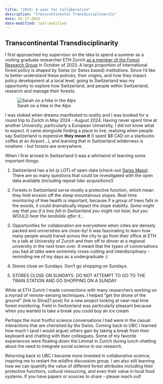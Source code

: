 ```yaml
---
title: "2024: A year for Collaboration"
description: "Transcontinental Transdisciplinarity"
date: 01-17-2025
date-modified: last-modified
---
```


## Transcontinental Transdisciplinarity

I first approached my supervisor on the idea to spend a summer as a visiting graduate researcher ETH Zurich [as a member of the Forest Research Group](https://form.ethz.ch/the-group.html) in October of 2023. A large proportion of international forest policy is shaped by Swiss (or Swiss based) institutions. Since I'd like to better understand these policies, their origins, and how they impact policy development at a local level, going to Switzerland was my opportunity to explore how Switzerland, and people within Switzerland, research and manage their forests.

![Sarah on a hike in the Alps](SarahInZurich.jpg)

I was stoked when dreams manifested to reality and I was booked for a round trip to Zurich in May 2024 - August 2024. Having never spent time at another University, particularly a European University, I did not know what to expect. It came alongside finding a place to live, realizing when people say Switzerland is expensive **they mean it** (I spent \$8 CAD on a starbucks coffee at an Airport...), and learning that in Switzerland wilderness is nowhere - but forests are everywhere.

When I first arrived in Switzerland it was a whirlwind of learning some important things:

1.  Switzerland has a lot (a LOT) of open-data (check-out [Swiss Maps](https://map.geo.admin.ch/#/map?lang=en&center=2660000,1190000&z=1&topic=ech&layers=ch.swisstopo.zeitreihen@year=1864,f;ch.bfs.gebaeude_wohnungs_register,f;ch.bav.haltestellen-oev,f;ch.swisstopo.swisstlm3d-wanderwege,f;ch.vbs.schiessanzeigen,f;ch.astra.wanderland-sperrungen_umleitungen,f&bgLayer=ch.swisstopo.pixelkarte-farbe)). There are so many questions that could be investigated with the open data available (including repeat lidar acquisitions!)

2.  Forests in Switzerland serve mostly a protective function, which mean they limit erosion off the steep mountainous slopes. Real-time monitoring of tree health is important, because if a group of trees falls in the woods, it could dramatically impact the slope stability. *Some might say that you if a tree fell in Switzerland you might not hear, but you WOULD hear the landslide after it...*

3.  Opportunities for collaboration are everywhere when cities are densely packed and universities are close-by! It was fascinating to learn how many people would transit across the city to go from their office at ETH to a talk at University of Zurich and then off to dinner at a regional university in the next town over. It meant that the types of conversations you had at talks were extremely cross-cutting and interdisciplinary - reminding me of my days as a undergraduate :)

4.  Stores close on Sundays. Don't go shopping on Sundays.

5.  STORES CLOSE ON SUNDAYS. DO NOT ATTEMPT TO GO TO THE TRAIN STATION AND GO SHOPPING ON A SUNDAY

While at ETH Zurich I made connections with many researchers working on a myriad of remote-sensing techniques. I helped "get the drone of the ground" (link to Silva21 post) for a new project looking at near-real time forest monitoring. Field in Switzerland was particularly pleasant because when you wanted to take a break you could buy an ice cream

Perhaps the most fruitful science conversations I had were in the casual interactions that are cherished by the Swiss. Coming back to UBC I learned how much I (and I would argue) others gain by taking a break from their keyboard and chatting with their colleagues. Some of my favorite experiences were floating down the Limmat in Zurich during lunch chatting about the need to integrate social science in our research.

Returning back to UBC I became more invested in collaborative science, inspiring me to restart the wildfire discussion group. I am also still learning how we can quantify the value of different forest attributes including their protective functions, cultural resourcing, and even their value in local food systems. If you have papers or sources to share - please reach out!